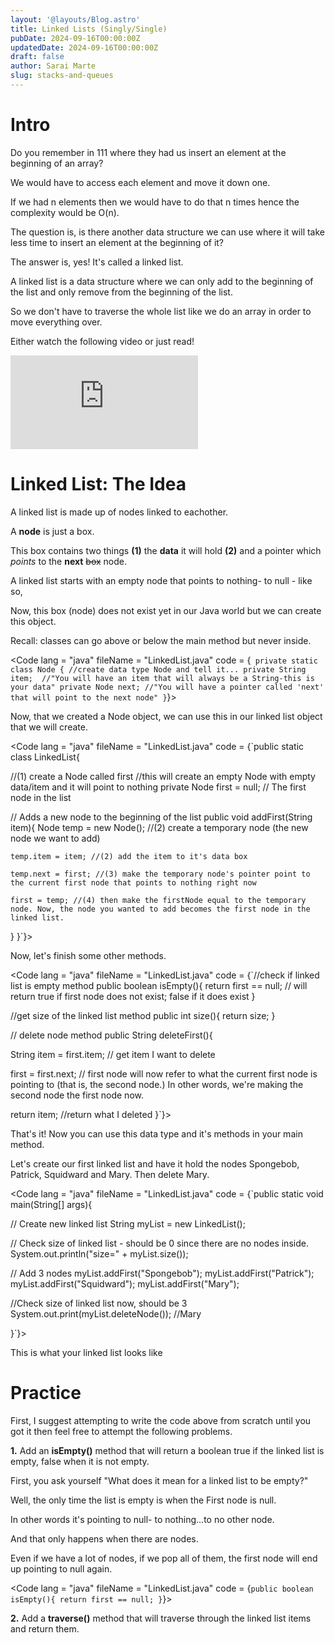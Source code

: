 ```yaml
---
layout: '@layouts/Blog.astro'
title: Linked Lists (Singly/Single)
pubDate: 2024-09-16T00:00:00Z 
updatedDate: 2024-09-16T00:00:00Z 
draft: false
author: Sarai Marte
slug: stacks-and-queues
---
```




# Intro

Do you remember in 111 where they had us insert an element at the beginning of an array?

We would have to access each element and move it down one. 

If we had n elements then we would have to do that n times hence the complexity would be O(n).

The question is, is there another data structure we can use where it will take less time to insert an element at the beginning of it?

The answer is, yes! It's called a linked list. 

A linked list is a data structure where we can only add to the beginning of the list and only remove from the beginning of the list. 

So we don't have to traverse the whole list like we do an array in order to move everything over. 

Either watch the following video or just read!

<iframe src="https://www.youtube.com/embed/j-XOjhz4mvI?si=dvpKToBJUzk98JNZ" title="YouTube video player" frameborder="0" allow="accelerometer; autoplay; clipboard-write; encrypted-media; gyroscope; picture-in-picture; web-share" referrerpolicy="strict-origin-when-cross-origin" allowfullscreen></iframe>

# Linked List: The Idea

A linked list is made up of nodes linked to eachother.

A **node** is just a box. 

This box contains two things **(1)** the **data** it will hold **(2)** and a pointer which *points* to the **next** <s>box</s> node.

A linked list starts with an empty node that points to nothing- to null - like so, 

<ImageMd img = {img1} alt = ""/>

Now, this box (node) does not exist yet in our Java world but we can create this object. 

Recall: classes can go above or below the main method but never inside. 

<Code lang = "java" fileName = "LinkedList.java" code = 
{` private static class Node { //create data type Node and tell it...
    private String item;  //"You will have an item that will always be a String-this is your data"
    private Node next; //"You will have a pointer called 'next' that will point to the next node"
}`}>
</Code>

Now, that we created a Node object, we can use this in our linked list object that we will create.

<Code lang = "java" fileName = "LinkedList.java" code = 
{`public static class LinkedList{

//(1) create a Node called first
//this will create an empty Node with empty data/item and it will point to nothing
private Node first = null; // The first node in the list

// Adds a new node to the beginning of the list
public void addFirst(String item){
    Node temp = new Node(); //(2) create a temporary node (the new node we want to add)
   
    temp.item = item; //(2) add the item to it's data box
 
    temp.next = first; //(3) make the temporary node's pointer point to the current first node that points to nothing right now
  
    first = temp; //(4) then make the firstNode equal to the temporary node. Now, the node you wanted to add becomes the first node in the linked list.
}
}`}>
</Code>

<ImageMd img = {img7} alt = ""/>

Now, let's finish some other methods. 

<Code lang = "java" fileName = "LinkedList.java" code = 
{`//check if linked list is empty method 
public boolean isEmpty(){
    return first == null; // will return true if first node does not exist; false if it does exist
}

//get size of the linked list method
public int size(){
    return size;
}

// delete node method
public String deleteFirst(){

String item = first.item; // get item I want to delete

first = first.next; // first node will now refer to what the current first node is pointing to (that is, the second node.) In other words, we're making the second node the first node now.

return item; //return what I deleted
}`}>
</Code>

That's it! Now you can use this data type and it's methods in your main method.

Let's create our first linked list and have it hold the nodes Spongebob, Patrick, Squidward and Mary. Then delete Mary. 

<Code lang = "java" fileName = "LinkedList.java" code = 
{`public static void main(String[] args){

  // Create new linked list
  String myList = new LinkedList();

  // Check size of linked list - should be 0 since there are no nodes inside.
  System.out.println("size=" + myList.size());

  // Add 3 nodes
  myList.addFirst("Spongebob");
  myList.addFirst("Patrick");
  myList.addFirst("Squidward");
  myList.addFirst("Mary");

  //Check size of linked list now, should be 3
  System.out.print(myList.deleteNode()); //Mary

}`}>
</Code>

This is what your linked list looks like

<ImageMd img = {img5} alt = ""/>

# Practice

First, I suggest attempting to write the code above from scratch until you got it then feel free to attempt the following problems. 

**1.** Add an **isEmpty()** method that will return a boolean true if the linked list is empty, false when it is not empty.

<Solution>

First, you ask yourself "What does it mean for a linked list to be empty?" 

Well, the only time the list is empty is when the First node is null. 

In other words it's pointing to null- to nothing...to no other node.

And that only happens when there are nodes. 

Even if we have a lot of nodes, if we pop all of them, the first node will end up pointing to null again. 

<Code lang = "java" fileName = "LinkedList.java" code = 
{`public boolean isEmpty(){
    return first == null;
}`}>
</Code>

</Solution>


**2.** Add a **traverse()** method that will traverse through the linked list items and return them.

<Solution>
<Code lang = "java" fileName = "LinkedList.java" code = 
{`public void traverse(){
    while(!isEmpty()){
        System.out.println(first.item);
        first = first.next;
    }
}`}>
</Code>
</Solution>
